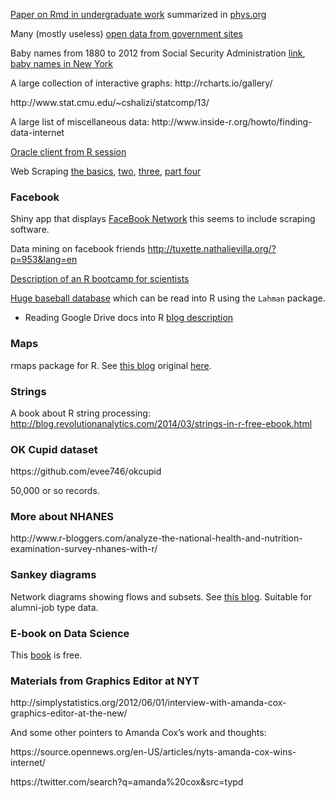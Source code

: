 

[Paper on Rmd in undergraduate work](http://escholarship.org/uc/item/90b2f5xh) summarized in [phys.org](http://phys.org/news/2014-02-scientific-young.html)

Many (mostly useless) [open data from government sites](http://www.data.gov/open-gov/)

Baby names from 1880 to 2012 from Social Security Administration [link](http://www.ssa.gov/oact/babynames/names.zip), [baby names in New York](http://catalog.data.gov/dataset/baby-names-beginning-2007)

A large collection of interactive graphs: http://rcharts.io/gallery/

http://www.stat.cmu.edu/~cshalizi/statcomp/13/

A large list of miscellaneous data: http://www.inside-r.org/howto/finding-data-internet

[Oracle client from R session](http://www.inside-r.org/node/48947)

Web Scraping [the basics](http://quantifyingmemory.blogspot.co.uk/2014/02/web-scraping-basics.html), [two](http://quantifyingmemory.blogspot.co.uk/2014/02/web-scraping-part2-digging-deeper.html), [three](http://quantifyingmemory.blogspot.com/2014/03/web-scraping-scaling-up-digital-data.html),  [part four](http://quantifyingmemory.blogspot.com/2014/03/web-scraping-working-with-apis.html)

### Facebook

Shiny app that displays [FaceBook Network](http://tuxette.nathalievilla.org/?tag=igraph&lang=en) this seems to include scraping software.

Data mining on facebook friends <http://tuxette.nathalievilla.org/?p=953&lang=en>

[Description of an R bootcamp for scientists](http://gettinggeneticsdone.blogspot.com/2014/03/software-carpentry-at-uva-redux.html)


[Huge baseball database](http://www.seanlahman.com/baseball-archive/statistics/) which can be read into R using the `Lahman` package.

* Reading Google Drive docs into R [blog description](http://www.r-bloggers.com/download-all-documents-from-google-drive-with-r/?utm_source=feedburner&utm_medium=email&utm_campaign=Feed%3A+RBloggers+%28R+bloggers%29)

### Maps

rmaps package for R.  See [this blog](https://mail.google.com/mail/u/0/#inbox/144f0f70078a7ed4) original [here](http://mockquant.blogspot.com/2014/03/seamless-analytical-environment-by-wdi.html).

### Strings

A book about R string processing: <http://blog.revolutionanalytics.com/2014/03/strings-in-r-free-ebook.html>

### OK Cupid dataset 

https://github.com/evee746/okcupid

50,000 or so records.

### More about NHANES

http://www.r-bloggers.com/analyze-the-national-health-and-nutrition-examination-survey-nhanes-with-r/

### Sankey diagrams

Network diagrams showing flows and subsets.  See [this blog](http://lamages.blogspot.com/2014/03/sankey-diagrams-with-googlevis.html).  Suitable for alumni-job type data.

### E-book on Data Science

This [book](http://blog.revolutionanalytics.com/2014/03/free-ebook-on-big-data-and-data-science.html) is free.

### Materials from Graphics Editor at NYT

http://simplystatistics.org/2012/06/01/interview-with-amanda-cox-graphics-editor-at-the-new/

And some other pointers to Amanda Cox’s work and thoughts:

https://source.opennews.org/en-US/articles/nyts-amanda-cox-wins-internet/

https://twitter.com/search?q=amanda%20cox&src=typd

